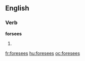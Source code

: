 ==English==

===Verb===
'''forsees'''

# {{third-person singular of|[[foresee]]}}

[[fr:foresees]]
[[hu:foresees]]
[[oc:foresees]]